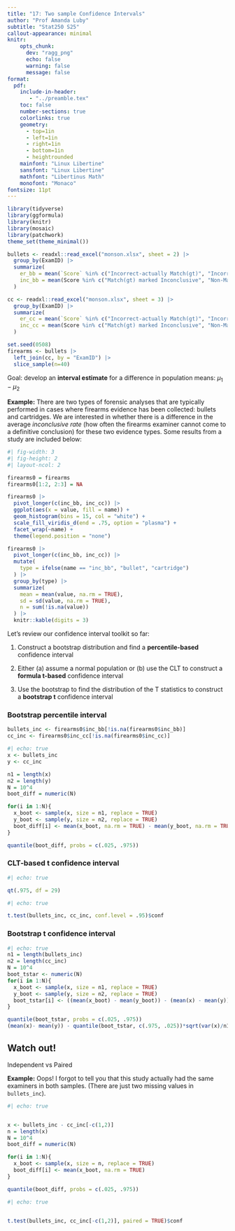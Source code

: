 ```yaml
---
title: "17: Two sample Confidence Intervals"
author: "Prof Amanda Luby"
subtitle: "Stat250 S25"
callout-appearance: minimal
knitr:
    opts_chunk: 
      dev: "ragg_png"
      echo: false
      warning: false
      message: false
format:
  pdf:
    include-in-header: 
       - "../preamble.tex"
    toc: false
    number-sections: true
    colorlinks: true
    geometry:
      - top=1in
      - left=1in
      - right=1in
      - bottom=1in
      - heightrounded
    mainfont: "Linux Libertine"
    sansfont: "Linux Libertine"
    mathfont: "Libertinus Math"
    monofont: "Monaco"
fontsize: 11pt
---
```


```r
library(tidyverse)
library(ggformula)
library(knitr)
library(mosaic)
library(patchwork)
theme_set(theme_minimal())
```

```r
bullets <- readxl::read_excel("monson.xlsx", sheet = 2) |>
  group_by(ExamID) |>
  summarize(
    er_bb = mean(`Score` %in% c("Incorrect-actually Match(gt)", "Incorrect-actually Non Match(gt)")),
    inc_bb = mean(Score %in% c("Match(gt) marked Inconclusive", "Non-Matched(gt) marked Inconclusive"))
  )

cc <- readxl::read_excel("monson.xlsx", sheet = 3) |>
  group_by(ExamID) |>
  summarize(
    er_cc = mean(`Score` %in% c("Incorrect-actually Match(gt)", "Incorrect-actually Non Match(gt)")),
    inc_cc = mean(Score %in% c("Match(gt) marked Inconclusive", "Non-Matched(gt) marked Inconclusive"))
  )

set.seed(0508)
firearms <- bullets |>
  left_join(cc, by = "ExamID") |>
  slice_sample(n=40)
```

Goal: develop an **interval estimate** for a difference in population means: $\mu_1 - \mu_2$

**Example:** There are two types of forensic analyses that are typically performed in cases where firearms evidence has been collected: bullets and cartridges. We are interested in whether there is a difference in the average *inconclusive rate* (how often the firearms examiner cannot come to a definitive conclusion) for these two evidence types. Some results from a study are included below:

```r
#| fig-width: 3
#| fig-height: 2
#| layout-ncol: 2

firearms0 = firearms
firearms0[1:2, 2:3] = NA

firearms0 |>
  pivot_longer(c(inc_bb, inc_cc)) |>
  ggplot(aes(x = value, fill = name)) + 
  geom_histogram(bins = 15, col = "white") + 
  scale_fill_viridis_d(end = .75, option = "plasma") + 
  facet_wrap(~name) + 
  theme(legend.position = "none")

firearms0 |>
  pivot_longer(c(inc_bb, inc_cc)) |>
  mutate(
    type = ifelse(name == "inc_bb", "bullet", "cartridge")
  ) |>
  group_by(type) |>
  summarize(
    mean = mean(value, na.rm = TRUE),
    sd = sd(value, na.rm = TRUE),
    n = sum(!is.na(value))
  ) |>
  knitr::kable(digits = 3)
```

Let's review our confidence interval toolkit so far:

1.  Construct a bootstrap distribution and find a **percentile-based** confidence interval

2.  Either (a) assume a normal population or (b) use the CLT to construct a **formula t-based** confidence interval

3.  Use the bootstrap to find the distribution of the T statistics to construct a **bootstrap t** confidence interval

### Bootstrap percentile interval {.unnumbered}

```r
bullets_inc <- firearms0$inc_bb[!is.na(firearms0$inc_bb)]
cc_inc <- firearms0$inc_cc[!is.na(firearms0$inc_cc)]
```

```r
#| echo: true 
x <- bullets_inc
y <- cc_inc

n1 = length(x)
n2 = length(y)
N = 10^4
boot_diff = numeric(N)

for(i in 1:N){
  x_boot <- sample(x, size = n1, replace = TRUE)
  y_boot <- sample(y, size = n2, replace = TRUE)
  boot_diff[i] <- mean(x_boot, na.rm = TRUE) - mean(y_boot, na.rm = TRUE)
}

quantile(boot_diff, probs = c(.025, .975))
```

### CLT-based t confidence interval {.unnumbered}

```r
#| echo: true 

qt(.975, df = 29)
```

\vspace{1in}

```r
#| echo: true 

t.test(bullets_inc, cc_inc, conf.level = .95)$conf
```


### Bootstrap t confidence interval {.unnumbered}


```r
#| echo: true 
n1 = length(bullets_inc)
n2 = length(cc_inc)
N = 10^4
boot_tstar <- numeric(N)
for(i in 1:N){
  x_boot <- sample(x, size = n1, replace = TRUE)
  y_boot <- sample(y, size = n2, replace = TRUE)
  boot_tstar[i] <- ((mean(x_boot) - mean(y_boot)) - (mean(x) - mean(y)))/sqrt(var(x_boot)/n1 + var(y_boot)/n2)
}

quantile(boot_tstar, probs = c(.025, .975))
(mean(x)- mean(y)) - quantile(boot_tstar, c(.975, .025))*sqrt(var(x)/n1 + var(y)/n2)
```

::: callout-warning
## Watch out!

Independent vs Paired
:::


**Example:** Oops! I forgot to tell you that this study actually had the same examiners in both samples. (There are just two missing values in `bullets_inc`). 

\vspace{2in}

```r
#| echo: true


x <- bullets_inc - cc_inc[-c(1,2)]
n = length(x)
N = 10^4
boot_diff = numeric(N)

for(i in 1:N){
  x_boot <- sample(x, size = n, replace = TRUE)
  boot_diff[i] <- mean(x_boot, na.rm = TRUE)
}

quantile(boot_diff, probs = c(.025, .975))
```


```r
#| echo: true 


t.test(bullets_inc, cc_inc[-c(1,2)], paired = TRUE)$conf
```

